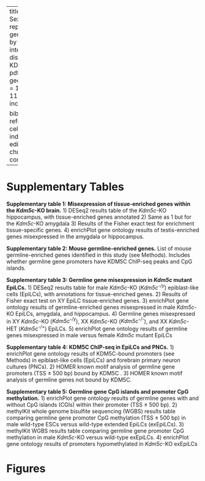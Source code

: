 
---
title: Supplement - Sexually dimorphic repression of germline identity by the X-linked intellectual disability gene KDM5C
output: pdf_document
geometry: margin = 1in
font-size: 11pt
header-includes:
   - \renewcommand{\figurename}{Supplementary Figure}
   - \usepackage{caption}
   - \captionsetup[figure]{font=footnotesize, labelfont=bf}
   - \usepackage{sectsty} 
   - \usepackage{helvet}
   - \renewcommand{\familydefault}{\sfdefault}
   - \usepackage{lineno}
   - \linenumbers
   - \renewcommand\linenumberfont{\normalfont\small}
   - \usepackage{setspace}
   - \usepackage{siunitx}
   - \spacing{1.5}
   - \pagenumbering{arabic}
   - \usepackage{indentfirst}

bibliography: references.bib
csl: cell-reports.csl
indent: true
editor_options:
  chunk_output_type: console
---

# Supplementary Tables

**Supplementary table 1: Misexpression of tissue-enriched genes within the _Kdm5c_-KO brain.** 1) DESeq2 results table of the _Kdm5c_-KO hippocampus, with tissue-enriched genes annotated 2) Same as 1 but for the _Kdm5c_-KO amygdala 3) Results of the Fisher exact test for enrichment tissue-specific genes. 4) enrichPlot gene ontology results of testis-enriched genes misexpressed in the amygdala or hippocampus.

**Supplementary table 2: Mouse germline-enriched genes.** List of mouse germline-enriched genes identified in this study (see Methods). Includes whether germline gene promoters have KDM5C ChIP-seq peaks and CpG islands.

**Supplementary table 3: Germline gene misexpression in _Kdm5c_ mutant EpiLCs.** 1) DESeq2 results table for male _Kdm5c_-KO (_Kdm5c^-/y^_) epiblast-like cells (EpiLCs), with annotations for tissue-enriched genes. 2) Results of Fisher exact test on XY EpiLC tissue-enriched genes. 3) enrichPlot gene ontology results of germline-enriched genes misexpressed in male _Kdm5c_-KO EpiLCs, amygdala, and hippocampus. 4) Germline genes misexpressed in XY _Kdm5c_-KO (_Kdm5c^-/y^_), XX _Kdm5c_-KO (_Kdm5c^-/-^_), and XX _Kdm5c_-HET (_Kdm5c^-/+^_) EpiLCs. 5) enrichPlot gene ontology results of germline genes misexpressed in male versus female _Kdm5c_ mutant EpiLCs

**Supplementary table 4: KDM5C ChIP-seq in EpiLCs and PNCs.** 1) enrichPlot gene ontology results of KDM5C-bound promoters (see Methods) in epiblast-like cells (EpiLCs) and forebrain primary neuron cultures (PNCs). 2) HOMER known motif analysis of germline gene promoters (TSS &#177; 500 bp) bound by KDM5C . 3) HOMER known motif analysis of germline genes not bound by KDM5C. 

**Supplementary table 5: Germline gene CpG islands and promoter CpG methylation.** 1) enrichPlot gene ontology results of germline genes with and without CpG islands (CGIs) within their promoter (TSS &#177; 500 bp). 2) methylKit whole genome bisulfite sequencing (WGBS) results table comparing germline gene promoter CpG methylation (TSS &#177; 500 bp) in male wild-type ESCs versus wild-type extended EpiLCs (exEpiLCs). 3) methylKit WGBS results table comparing germline gene promoter CpG methylation in male _Kdm5c_-KO versus wild-type exEpiLCs. 4) enrichPlot gene ontology results of promoters hypomethylated in _Kdm5c_-KO exEpiLCs


# Figures
\newpage
\begin{figure}
  \centering
  \includegraphics{../submission/compiled_figs/Supplement_KDM5C_ChIPseq.pdf}
  \caption[KDM5C binds to a subset of germline RNA-seq differentially expressed genes]{\textbf{KDM5C binds to a subset of germline RNA-seq differentially expressed genes.} \textbf{A.} Bar graph of the number of germline-enriched DEGs with promoter KDM5C ChIP-seq peaks in wild-type EpiLCs (Top) and PNCs (Bottom). RNA-seq DEGs were classified as shared betwen EpiLCs and the brain (Common), unique to EpiLCs (EpiLC Only), or unique to one or multiple brain regions (Brain Only). \textbf{B.} Average bigwigs of two example RNA-seq DEGs dysregulated in EpiLCs but not the brain, \textit{Dazl} and \textit{Stra8}. Top is the RNA-seq tracks for wild-type (WT) and \textit{Kdm5c}-KO (5CKO) EpiLCs, bottom is the KDM5C ChIP-seq tracks, with the annotated transcription start site (TSS) for each gene. \textbf{C.} Same as B but for two example DEGs only dysregualted in the brain and not expressed in EpiLCs, \textit{Ccnb1ip1} and \textit{Spata18}. \textbf{D.} HOMER motif analysis of all KDM5C-unbound germline DEGs shows signficant enrichment of multiple RFX members and their X-box motif. \textbf{E.} KDM5C ChIP-seq shows no KDM5C accumulation at the \textit{Rfx2} promoter in EpiLCs or PNCs.}
  \label{figurelabel}
\end{figure}


\newpage
\begin{figure}
  \centering
  \includegraphics{../submission/compiled_figs/Supplement_WGBS.pdf}
  \caption[Loss of KDM5C impairs CpG methylation of germline gene promoters]{\textbf{Loss of KDM5C impairs CpG methylation of germline gene promoters.} \textbf{A.} Volcano plot of whole genome bisulfite sequencing (WGBS) for all gene promoters in wild-type (WT) versus \textit{Kdm5c}-KO extended EpiLCs (exEpiLCs). Significantly differentially methylated promoters (q < 0.01, |methylation difference| > 25\%). Germline promoters highlighted in green, non-germline promoters in light blue, non-significant promoters in gray. \textbf{B.} enrichPlot gene ontology of all promoters significantly hypomethylated in \textit{Kdm5c}-KO exEpiLCs.}
  \label{figurelabel}
\end{figure}